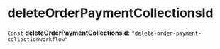 
# deleteOrderPaymentCollectionsId

 `Const` **deleteOrderPaymentCollectionsId**: `"delete-order-payment-collectionworkflow"`
